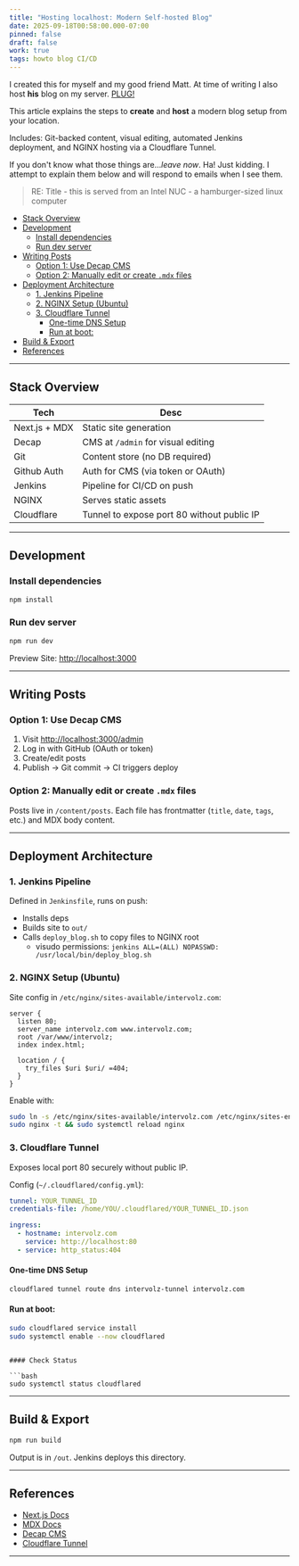 ```yaml
---
title: "Hosting localhost: Modern Self-hosted Blog"
date: 2025-09-18T00:58:00.000-07:00
pinned: false
draft: false
work: true
tags: howto blog CI/CD
---
```


I created this for myself and my good friend Matt. At time of writing I also host **his** blog on my server. [PLUG!](https://wheretoeatandwhy.com/)

This article explains the steps to **create** and **host** a modern blog setup from your location.

Includes: Git-backed content, visual editing, automated Jenkins deployment, and NGINX hosting via a Cloudflare Tunnel.

If you don't know what those things are...*leave now*. Ha! Just kidding. I attempt to explain them below and will respond to emails when I see them.

> RE: Title - this is served from an Intel NUC - a hamburger-sized linux computer

- [Stack Overview](#stack-overview)
- [Development](#development)
  - [Install dependencies](#install-dependencies)
  - [Run dev server](#run-dev-server)
- [Writing Posts](#writing-posts)
  - [Option 1: Use Decap CMS](#option-1-use-decap-cms)
  - [Option 2: Manually edit or create `.mdx` files](#option-2-manually-edit-or-create-mdx-files)
- [Deployment Architecture](#deployment-architecture)
  - [1. Jenkins Pipeline](#1-jenkins-pipeline)
  - [2. NGINX Setup (Ubuntu)](#2-nginx-setup-ubuntu)
  - [3. Cloudflare Tunnel](#3-cloudflare-tunnel)
    - [One-time DNS Setup](#one-time-dns-setup)
    - [Run at boot:](#run-at-boot)
- [Build \& Export](#build--export)
- [References](#references)

---

## Stack Overview

| Tech          | Desc                                       |
| ------------- | ------------------------------------------ |
| Next.js + MDX | Static site generation                     |
| Decap         | CMS at `/admin` for visual editing         |
| Git           | Content store (no DB required)             |
| Github Auth   | Auth for CMS (via token or OAuth)          |
| Jenkins       | Pipeline for CI/CD on push                 |
| NGINX         | Serves static assets                       |
| Cloudflare    | Tunnel to expose port 80 without public IP |

---

## Development

### Install dependencies

```bash
npm install
```

### Run dev server

```bash
npm run dev
```

Preview Site: [http://localhost:3000](http://localhost:3000)

---

## Writing Posts

### Option 1: Use Decap CMS

1. Visit [http://localhost:3000/admin](http://localhost:3000/admin)
2. Log in with GitHub (OAuth or token)
3. Create/edit posts
4. Publish → Git commit → CI triggers deploy

### Option 2: Manually edit or create `.mdx` files

Posts live in `/content/posts`.
Each file has frontmatter (`title`, `date`, `tags`, etc.) and MDX body content.

---

## Deployment Architecture

### 1. Jenkins Pipeline

Defined in `Jenkinsfile`, runs on push:

* Installs deps
* Builds site to `out/`
* Calls `deploy_blog.sh` to copy files to NGINX root
  * visudo permissions: `jenkins ALL=(ALL) NOPASSWD: /usr/local/bin/deploy_blog.sh`

### 2. NGINX Setup (Ubuntu)

Site config in `/etc/nginx/sites-available/intervolz.com`:

```nginx
server {
  listen 80;
  server_name intervolz.com www.intervolz.com;
  root /var/www/intervolz;
  index index.html;

  location / {
    try_files $uri $uri/ =404;
  }
}
```

Enable with:

```bash
sudo ln -s /etc/nginx/sites-available/intervolz.com /etc/nginx/sites-enabled/
sudo nginx -t && sudo systemctl reload nginx
```

### 3. Cloudflare Tunnel

Exposes local port 80 securely without public IP.

Config (`~/.cloudflared/config.yml`):

```yaml
tunnel: YOUR_TUNNEL_ID
credentials-file: /home/YOU/.cloudflared/YOUR_TUNNEL_ID.json

ingress:
  - hostname: intervolz.com
    service: http://localhost:80
  - service: http_status:404
```

#### One-time DNS Setup

```bash
cloudflared tunnel route dns intervolz-tunnel intervolz.com

```

#### Run at boot:

```bash
sudo cloudflared service install
sudo systemctl enable --now cloudflared
```
```

#### Check Status

```bash
sudo systemctl status cloudflared
```

---

## Build & Export

```bash
npm run build
```

Output is in `/out`. Jenkins deploys this directory.

---

## References

* [Next.js Docs](https://nextjs.org/docs)
* [MDX Docs](https://mdxjs.com/)
* [Decap CMS](https://decapcms.org/docs/)
* [Cloudflare Tunnel](https://developers.cloudflare.com/cloudflare-one/connections/connect-apps/)

---

